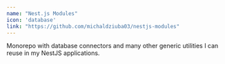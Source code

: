 ```yaml
---
name: "Nest.js Modules"
icon: 'database'
link: "https://github.com/michaldziuba03/nestjs-modules"
---
```

Monorepo with database connectors and many other generic utilities I can reuse in my NestJS applications.
